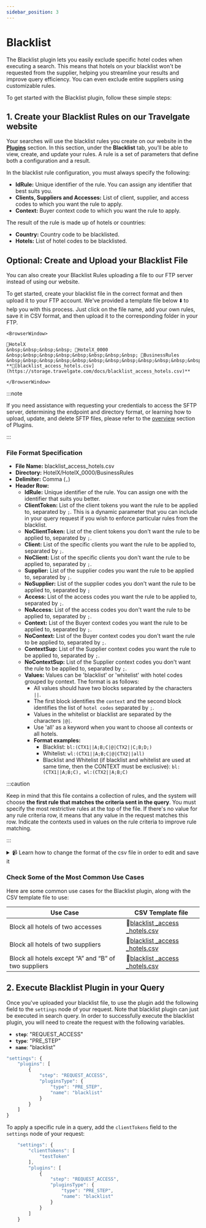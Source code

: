 ```yaml
---
sidebar_position: 3
---
```


# Blacklist

The Blacklist plugin lets you easily exclude specific hotel codes when executing a search. This means that hotels on your blacklist won't be requested from the supplier, helping you streamline your results and improve query efficiency. You can even exclude entire suppliers using customizable rules.

To get started with the Blacklist plugin, follow these simple steps:

## 1. Create your Blacklist Rules on our Travelgate website

Your searches will use the blacklist rules you create on our website in the **[Plugins](https://app.travelgate.com/connections/plugins)** section. In this section, under the **Blacklist** tab, you’ll be able to view, create, and update your rules. A rule is a set of parameters that define both a configuration and a result.

In the blacklist rule configuration, you must always specify the following:

* **IdRule:** Unique identifier of the rule. You can assign any identifier that best suits you.
* **Clients, Suppliers and Accesses:** List of client, supplier, and access codes to which you want the rule to apply.
* **Context:** Buyer context code to which you want the rule to apply.

The result of the rule is made up of hotels or countries:

* **Country:** Country code to be blacklisted.
* **Hotels:** List of hotel codes to be blacklisted.


## Optional: Create and Upload your Blacklist File

You can also create your Blacklist Rules uploading a file to our FTP server instead of using our website.

To get started, create your blacklist file in the correct format and then upload it to your FTP account. We've provided a template file below ⬇️ to help you with this process. Just click on the file name, add your own rules, save it in CSV format, and then upload it to the corresponding folder in your FTP.

```mdx-code-block
<BrowserWindow>

📁HotelX  
&nbsp;&nbsp;&nbsp;&nbsp; 📁HotelX_0000  
&nbsp;&nbsp;&nbsp;&nbsp;&nbsp;&nbsp;&nbsp;&nbsp; 📁BusinessRules  
&nbsp;&nbsp;&nbsp;&nbsp;&nbsp;&nbsp;&nbsp;&nbsp;&nbsp;&nbsp;&nbsp;&nbsp; **📄[blacklist_access_hotels.csv](https://storage.travelgate.com/docs/blacklist_access_hotels.csv)**

</BrowserWindow>
```

:::note

If you need assistance with requesting your credentials to access the SFTP server, determining the endpoint and directory format, or learning how to upload, update, and delete SFTP files, please refer to the [overview](/docs/apis/for-buyers/hotel-x-pull-buyers-api/plugins/overview) section of Plugins.

:::

### File Format Specification

* **File Name:** blacklist_access_hotels.csv
* **Directory:** HotelX/HotelX_0000/BusinessRules
* **Delimiter:** Comma (`,`)
* **Header Row:**
	* **IdRule:** Unique identifier of the rule. You can assign one with the identifier that suits you better.
	* **ClientToken:** List of the client tokens you want the rule to be applied to, separated by `;`. This is a dynamic parameter that you can include in your query request if you wish to enforce particular rules from the blacklist.
	* **NoClientToken:** List of the client tokens you don't want the rule to be applied to, separated by `;`. 
	* **Client:** List of the specific clients you want the rule to be applied to, separated by `;`. 
	* **NoClient:** List of the specific clients you don't want the rule to be applied to, separated by `;`. 
	* **Supplier:** List of the supplier codes you want the rule to be applied to, separated by `;`. 
	* **NoSupplier:** List of the supplier codes you don't want the rule to be applied to, separated by `;` 
	* **Access:** List of the access codes you want the rule to be applied to, separated by `;`. 
	* **NoAccess:** List of the access codes you don't want the rule to be applied to, separated by `;`. 
	* **Context:** List of the Buyer context codes you want the rule to be applied to, separated by `;`. 
	* **NoContext:** List of the Buyer context codes you don't want the rule to be applied to, separated by `;`. 
	* **ContextSup:** List of the Supplier context codes you want the rule to be applied to, separated by `;`. 
	* **NoContextSup:** List of the Supplier context codes you don't want the rule to be applied to, separated by `;`. 
	* **Values:** Values can be 'blacklist' or 'whitelist' with hotel codes grouped by context. The format is as follows:
		* All values should have two blocks separated by the characters `||`.
		* The first block identifies the `context` and the second block identifies the list of `hotel codes` separated by `;`. 
		* Values in the whitelist or blacklist are separated by the characters `|@|`.
		* Use 'all' as a keyword when you want to choose all contexts or all hotels.
		* **Format examples:**
			* Blacklist: `bl:(CTX1||A;B;C|@|CTX2||C;B;D;)`
			* Whitelist: `wl:(CTX1||A;B;C|@|CTX2||all)`
			* Blacklist and Whitelist (if blacklist and whitelist are used at same time, then the CONTEXT must be exclusive): `bl:(CTX1||A;B;C), wl:(CTX2||A;B;C)`


:::caution

Keep in mind that this file contains a collection of rules, and the system will choose **the first rule that matches the criteria sent in the query**. You must specify the most restrictive rules at the top of the file. If there's no value for any rule criteria row, it means that any value in the request matches this row. Indicate the contexts used in values on the rule criteria to improve rule matching.

:::


<details>
    <summary>📹 Learn how to change the format of the csv file in order to edit and save it</summary>
    <div>
        <div><iframe width="560" height="315" src="https://www.youtube.com/embed/XkOk3SkZ0Sg?si=TYhN1QfMwYE1fusw&amp;controls=0" title="YouTube video player" frameborder="0" allow="accelerometer; autoplay; clipboard-write; encrypted-media; gyroscope; picture-in-picture; web-share" allowfullscreen></iframe></div>
    </div>
</details>


### Check Some of the Most Common Use Cases

Here are some common use cases for the Blacklist plugin, along with the CSV template file to use:

| Use Case                                                      | CSV Template file             |
|---------------------------------------------------------------|-------------------------------|
| Block all hotels of two accesses                              | 📄[blacklist  _access  _hotels.csv](https://storage.travelgate.com/docs/blacklist_access_hotels-1.csv) |
| Block all hotels of two suppliers                             | 📄[blacklist  _access  _hotels.csv](https://storage.travelgate.com/docs/blacklist_access_hotels-2.csv) |
| Block all hotels except “A” and “B” of two suppliers          | 📄[blacklist  _access  _hotels.csv](https://storage.travelgate.com/docs/blacklist_access_hotels-3.csv) |


## 2. Execute Blacklist Plugin in your Query

Once you've uploaded your blacklist file, to use the plugin add the following field to the `settings` node of your request. Note that blacklist plugin can just be executed in search query. In order to successfully execute the blacklist plugin, you will need to create the request with the following variables.

* **`step`**: "REQUEST_ACCESS"
* **`type`**: "PRE_STEP"
* **`name`**: "blacklist"

```js
"settings": {
	"plugins": [
		{
			"step": "REQUEST_ACCESS",
			"pluginsType": {
				"type": "PRE_STEP",
				"name": "blacklist"
			}
		}
	]
}
```

To apply a specific rule in a query, add the `clientTokens` field to the `settings` node of your request:

```js
	"settings": {
		"clientTokens": [
			"testToken"
		],
		"plugins": [
            {
				"step": "REQUEST_ACCESS",
				"pluginsType": {
					"type": "PRE_STEP",
					"name": "blacklist"
				}
			}
        ]
	}
```